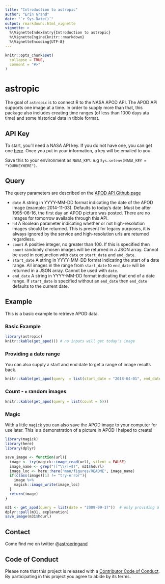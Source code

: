 ```yaml
---
title: "Introduction to astropic"
author: "Erin Grand"
date: "`r Sys.Date()`"
output: rmarkdown::html_vignette
vignette: >
  %\VignetteIndexEntry{Introduction to astropic}
  %\VignetteEngine{knitr::rmarkdown}
  %\VignetteEncoding{UTF-8}
---
```


```r
knitr::opts_chunk$set(
  collapse = TRUE,
  comment = "#>"
)
```


# astropic

The goal of `astropic` is to connect R to the NASA APOD API. The APOD API supports one image at a time. In order to supply more than that, this package also includes creating time ranges (of less than 1000 days ata time) and some historical data in tibble format.


## API Key
To start, you'll need a NASA API key. If you do not have one, you can get one [here](https://api.nasa.gov/index.html#apply-for-an-api-key). Once you put in your information, a key will be emailed to you.

Save this to your environment as `NASA_KEY`. e.g `Sys.setenv(NASA_KEY = "YOURKEYHERE")`.


## Query
The query parameters are described on the [APOD API Github page](https://github.com/nasa/apod-api)

- `date` A string in YYYY-MM-DD format indicating the date of the APOD image (example: 2014-11-03).  Defaults to today's date.  Must be after 1995-06-16, the first day an APOD picture was posted.  There are no images for tomorrow available through this API.
- `hd` A Boolean parameter indicating whether or not high-resolution images should be returned. This is present for legacy purposes, it is always ignored by the service and high-resolution urls are returned regardless.
- `count` A positive integer, no greater than 100. If this is specified then `count` randomly chosen images will be returned in a JSON array. Cannot be used in conjunction with `date` or `start_date` and `end_date`.
- `start_date` A string in YYYY-MM-DD format indicating the start of a date range. All images in the range from `start_date` to `end_date` will be returned in a JSON array. Cannot be used with `date`.
- `end_date` A string in YYYY-MM-DD format indicating that end of a date range. If `start_date` is specified without an `end_date` then `end_date` defaults to the current date.


## Example

This is a basic example to retrieve APOD data. 

### Basic Example
```r
library(astropic)
knitr::kable(get_apod()) # no inputs will get today's image
```

### Providing a date range

You can also supply a start and end date to get a range of image results back.
```r
knitr::kable(get_apod(query  = list(start_date = "2018-04-01", end_date = "2018-04-03")))
```

### Count - `n` random images
```r
knitr::kable(get_apod(query = list(count = 5)))
```


### Magic

With a little `magick` you can also save the APOD image to your computer for use later. 
This is a demonstration of a picture in APOD I helped to create!

```r
library(magick)
library(here)
library(dplyr)

save_image <- function(url){
  image <- try(magick::image_read(url), silent = FALSE)
  image_name <- grep("([^\\/]+$)", m31$hdurl)
  image_loc <- here::here("man/figures/README", image_name)
  if(class(image)[1] != "try-error"){
    image %>%
    magick::image_write(image_loc)
  }
  return(image)
}

m31 <- get_apod(query = list(date = "2009-09-17"))  # only providing a start date will give the image just for that day
dplyr::pull(m31, explanation)
save_image(m31$hdurl)
```

## Contact
Come find me on twitter @[astroeringand](https://twitter.com/astroeringrand)

## Code of Conduct
Please note that this project is released with a [Contributor Code of Conduct](.github/CODE_OF_CONDUCT.md).
By participating in this project you agree to abide by its terms.
